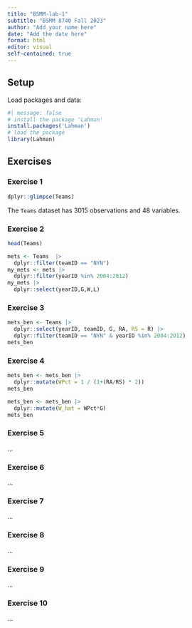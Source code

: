 ```yaml
---
title: "BSMM-lab-1"
subtitle: "BSMM 8740 Fall 2023"
author: "Add your name here"
date: "Add the date here"
format: html
editor: visual
self-contained: true
---
```


## Setup

Load packages and data:

```r
#| message: false
# install the package 'Lahman'
install.packages('Lahman')
# load the package
library(Lahman)
```

## Exercises

### Exercise 1

```r
dplyr::glimpse(Teams)
```

The `Teams` dataset has 3015 observations and 48 variables.

### Exercise 2

```r
head(Teams)
```

```r
mets <- Teams  |> 
  dplyr::filter(teamID == "NYN")
my_mets <- mets |> 
  dplyr::filter(yearID %in% 2004:2012)
my_mets |> 
  dplyr::select(yearID,G,W,L)
```

### Exercise 3

```r
mets_ben <- Teams |>
  dplyr::select(yearID, teamID, G, RA, RS = R) |>
  dplyr::filter(teamID == "NYN" & yearID %in% 2004:2012)
mets_ben
```

### Exercise 4

```r
mets_ben <- mets_ben |>
  dplyr::mutate(WPct = 1 / (1+(RA/RS) * 2))
mets_ben

mets_ben <- mets_ben |>
  dplyr::mutate(W_hat = WPct*G)
mets_ben
```

### Exercise 5

...

### Exercise 6

...

### Exercise 7

...

### Exercise 8

...

### Exercise 9

...

### Exercise 10

...
